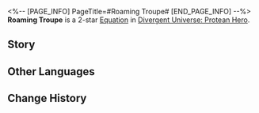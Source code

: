 <%-- [PAGE_INFO]
PageTitle=#Roaming Troupe#
[END_PAGE_INFO] --%>
{{Equation Infobox
|period   = Protean Hero
|rarity   = 2
|path1    = The Hunt*4
|path2    = Elation*2
|effect   = After any ally targets use an attack and deal CRIT DMG, deals 1 instance of True DMG equal to {{Color|h|1%}}~{{Color|h|50%}} of the original DMG after attacking. If the attack was a Follow-up ATK, deals True DMG equal to {{Color|h|1%}}~{{Color|h|70%}} of the original DMG instead.
|mentions = 
}}
'''Roaming Troupe''' is a 2-star [[Divergent Universe: Protean Hero/Equations|Equation]] in [[Divergent Universe: Protean Hero]].

==Story==
{{Description|My friend, let's go catch the performance of the roaming troupe.<br />Grab your finest honey brew and smoked meat, it's gonna be a feast for both your ears and taste buds!<br />Their melodies have the magic to touch the hearts of all,<br />Making even the stiffest, most traditional country gentlemen to sway to the music,<br />And most seasoned of warriors to shed tears of emotion.<br />Even the hearing-impaired and musically inept are singing their praises for this incredible show!<br />You've got your hands full?<br />It's fine, they're constantly on tour across Amphoreus.<br />Pulled by dromases, their chariot echoes with enchanting melodies that travel far and wide.<br />The orchestra is a beacon of joy, a dispeller of sorrow,<br />Bringing happiness wherever they go and lifting the burdens of worry from hearts.<br />Hark! I can hear the prelude to their performance now. So, until next time, my friend.}}
<!--
==Gameplay Notes==
* 
-->
==Other Languages==
{{Other Languages
|en   = Roaming Troupe
|zhs  = 巡游乐团
|zht  = 巡遊樂團
|ja   = {{Rubi|巡遊楽団|じゅんゆうがくだん}}
|ko   = 유랑 악단
|es   = Orquesta ambulante
|fr   = Troupe itinérante
|ru   = Бродячий ансамбль
|th   = วงดนตรีสัญจร
|vi   = Đoàn Hát Rong
|de   = Wanderorchester
|id   = Roaming Troupe
|pt   = Trupe Itinerante
}}

==Change History==
{{Change History|3.1}}